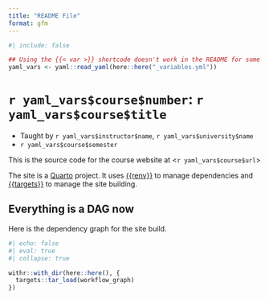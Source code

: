 ```yaml
---
title: "README File"
format: gfm
---
```


```r
#| include: false

## Using the {{< var >}} shortcode doesn't work in the README for some reason. 
yaml_vars <- yaml::read_yaml(here::here("_variables.yml"))
```


<!-- README.md is generated from README.qmd. Please edit that file -->


# `r yaml_vars$course$number`: `r yaml_vars$course$title` 

- Taught by `r yaml_vars$instructor$name`, `r yaml_vars$university$name`
- `r yaml_vars$course$semester`

This is the source code for the course website at <`r yaml_vars$course$url`>

The site is a [Quarto](https://quarto.org) project. It uses [{{renv}}](https://rstudio.github.io/renv/) to manage dependencies and [{{targets}}](https://docs.ropensci.org/targets/) to manage the site building. 

## Everything is a DAG now

Here is the dependency graph for the site build.

```r
#| echo: false
#| eval: true
#| collapse: true

withr::with_dir(here::here(), {
  targets::tar_load(workflow_graph)
})
```

